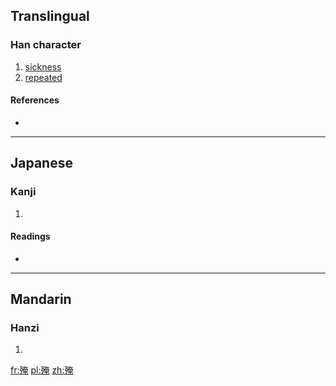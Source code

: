 ==Translingual==

===Han character===
{{Han char|rn=78|rad=歹|as=08|sn=12|four=1421<sub>6</sub>|canj=一弓大中山 (MNKLU)}}

# [[sickness]]
# [[repeated]]

====References====
* {{Han ref|kx=0581.360|dkj=16505|dj=0974.050|hdz=21389.030|uh=6B97|ud=27543|bh=D9DF|bd=55775}}

----

==Japanese==

===Kanji===
{{ja-kanji|grade=|rs=歹08}}

# {{defn|lang=ja|sort=歹08}}

====Readings====
* {{ja-readings|on=[[よう]] (yō), [[おう]] (ō), [[えん]] (en)|kun=[[やむ]] (yamu)}}

----

==Mandarin==

===Hanzi===
{{cmn-hanzi|pin=[[dié]] ([[die2]]), [[yè]] ([[ye4]])|wg=tieh<sup>2</sup>, yeh<sup>4</sup>}}

# {{defn|lang=cmn|sort=歹08}}

[[fr:殗]]
[[pl:殗]]
[[zh:殗]]